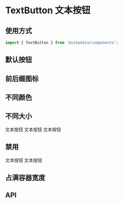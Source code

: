 
<Meta title="基础组件/Button 按钮/TextButton 文本按钮/文档" />

# TextButton 文本按钮

## 使用方式

```jsx
import { TextButton } from '@vikadata/components';
```
 
## 默认按钮

<Canvas>
<ThemeToggle>
  <Story id="基础组件-button-按钮-textbutton-文本按钮--default" />
</ThemeToggle>
</Canvas>

## 前后缀图标

<Canvas>
<ThemeToggle>
  <Story id="基础组件-button-按钮-textbutton-文本按钮--prefix-icon" />
  <Story id="基础组件-button-按钮-textbutton-文本按钮--suffix-icon" />
</ThemeToggle>
</Canvas>

## 不同颜色

<Canvas>
<ThemeToggle>
  <Story id="基础组件-button-按钮-textbutton-文本按钮--default" />
  <Story id="基础组件-button-按钮-textbutton-文本按钮--primary-color" />
  <Story id="基础组件-button-按钮-textbutton-文本按钮--danger-color" />
</ThemeToggle>
</Canvas>

## 不同大小

<Canvas>
<ThemeToggle>
  <TextButton size="small" color="primary"> 文本按钮 </TextButton>
  <TextButton size="middle" color="primary"> 文本按钮 </TextButton>
  <TextButton size="large" color="primary"> 文本按钮 </TextButton>
</ThemeToggle>
</Canvas>

## 禁用

<Canvas>
<ThemeToggle>
  <Story id="基础组件-button-按钮-textbutton-文本按钮--disabled" />
  <TextButton disabled color="primary"> 文本按钮 </TextButton>
  <TextButton disabled color="danger"> 文本按钮 </TextButton>
</ThemeToggle>
</Canvas>

## 占满容器宽度

<Canvas>
<ThemeToggle>
  <Story id="基础组件-button-按钮-textbutton-文本按钮--block" />
</ThemeToggle>
</Canvas>

## API

<ArgsTable of={TextButton} />
